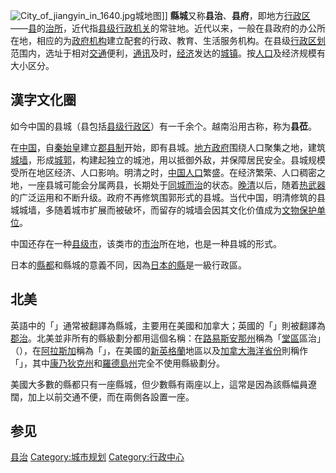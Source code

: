 {{unreferenced|time=2019-09-04T18:22:28+00:00}}
{{noteTA
|1=zh-cn:县;zh-tw:縣;zh-hk:縣;
}}
[[File:City_of_jiangyin_in_1640.jpg|thumb]]城地图]]
'''縣城'''又称'''县治'''、'''县府'''，即地方[[行政区|行政区]]——[[县|县]]的[[治所|治所]]，近代指[[县级|县级]][[行政机关|行政机关]]的常驻地。近代以来，一般在县政府的办公所在地，相应的为[[政府|政府]][[机构|机构]]建立配套的行政、教育、生活服务机构。在县级[[行政区划|行政区划]]范围内，选址于相对[[交通|交通]]便利，[[通讯|通讯]]及时，[[经济|经济]]发达的[[城镇|城镇]]。按[[人口|人口]]及经济规模有大小区分。

==漢字文化圈==
{{see also|Category:中国各县县治|Category:臺灣縣治}}
如今中国的县城（县包括[[县级行政区|县级行政区]]）有一千余个。越南沿用古称，称为'''县莅'''。

在[[中国|中国]]，自[[秦始皇|秦始皇]]建立[[郡县制|郡县制]]开始，即有县城。[[地方政府|地方政府]]围绕人口聚集之地，建筑[[城墙|城墙]]，形成[[城郭|城郭]]，构建起独立的城池，用以抵御外敌，并保障居民安全。县城规模受所在地区经济、人口影响。明清之时，[[中国人口|中国人口]]繁盛。在经济繁荣、人口稠密之地，一座县城可能会分属两县，长期处于[[两县同城而治|同城而治]]的状态。[[晚清|晚清]]以后，随着[[热武器|热武器]]的广泛运用和不断升级。政府不再修筑围郭形式的县城。当代中国，明清修筑的县城城墙，多随着城市扩展而被破坏，而留存的城墙会因其文化价值成为[[文物保护单位|文物保护单位]]。

中国还存在一种[[县级市|县级市]]，该类市的[[市治|市治]]所在地，也是一种县城的形式。

日本的[[日本都道府縣廳所在地|縣都]]和縣城的意義不同，因為[[都道府縣|日本的縣]]是一級行政區。

==北美==
英語中的「{{lang|en|county seat}}」通常被翻譯為縣城，主要用在美國和加拿大；英國的「{{lang|en|county town}}」則被翻譯為[[郡治|郡治]]。北美並非所有的縣級劃分都用這個名稱：在[[路易斯安那州|路易斯安那州]]稱為「[[堂區_(行政區劃)|堂區]]區治」（{{lang|en|parish seat}}），在[[阿拉斯加|阿拉斯加]]稱為「{{lang|en|borough seat}}」，在美國的[[新英格蘭|新英格蘭]]地區以及[[加拿大海洋省份|加拿大海洋省份]]則稱作「{{lang|en|shire town}}」，其中[[康乃狄克州|康乃狄克州]]和[[羅德島州|羅德島州]]完全不使用縣級劃分。

美國大多數的縣都只有一座縣城，但少數縣有兩座以上，這常是因為該縣幅員遼闊，加上以前交通不便，而在兩側各設置一座。

==参见==
[[Category:县治|]]
[[Category:城市规划|Category:城市规划]]
[[Category:行政中心|Category:行政中心]]